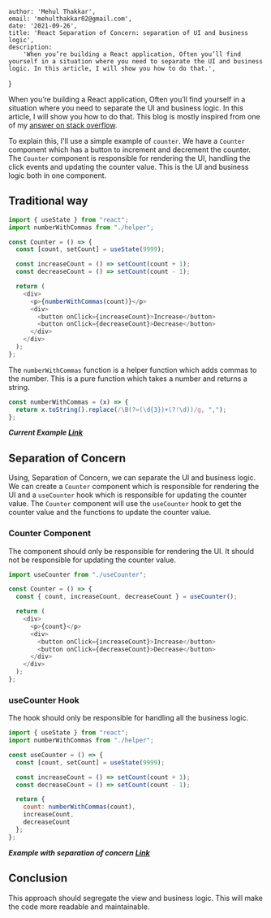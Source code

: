 
	author: 'Mehul Thakkar',
	email: 'mehulthakkar02@gmail.com',
	date: '2021-09-26',
	title: 'React Separation of Concern: separation of UI and business logic',
	description:
		'When you’re building a React application, Often you’ll find yourself in a situation where you need to separate the UI and business logic. In this article, I will show you how to do that.',
}


When you’re building a React application, Often you’ll find yourself in a situation where you need to separate the UI and business logic. In this article, I will show you how to do that. This blog is mostly inspired from one of my [answer on stack overflow](https://stackoverflow.com/questions/69332889/reactjs-separation-of-ui-and-business-logic).

To explain this, I'll use a simple example of `counter`. We have a `Counter` component which has a button to increment and decrement the counter. The `Counter` component is responsible for rendering the UI, handling the click events and updating the counter value. This is the UI and business logic both in one component.

## Traditional way
```js
import { useState } from "react";
import numberWithCommas from "./helper";

const Counter = () => {
  const [count, setCount] = useState(9999);

  const increaseCount = () => setCount(count + 1);
  const decreaseCount = () => setCount(count - 1);

  return (
    <div>
      <p>{numberWithCommas(count)}</p>
      <div>
        <button onClick={increaseCount}>Increase</button>
        <button onClick={decreaseCount}>Decrease</button>
      </div>
    </div>
  );
};
```

The `numberWithCommas` function is a helper function which adds commas to the number. This is a pure function which takes a number and returns a string.

```js
const numberWithCommas = (x) => {
  return x.toString().replace(/\B(?=(\d{3})+(?!\d))/g, ",");
};
```
***Current Example [Link](https://codesandbox.io/s/react-counter-app-776jex?file=/src/Counter.js)***

## Separation of Concern
Using, Separation of Concern, we can separate the UI and business logic. We can create a `Counter` component which is responsible for rendering the UI and a `useCounter` hook which is responsible for updating the counter value. The `Counter` component will use the `useCounter` hook to get the counter value and the functions to update the counter value.

### Counter Component
The component should only be responsible for rendering the UI. It should not be responsible for updating the counter value.

```js
import useCounter from "./useCounter";

const Counter = () => {
  const { count, increaseCount, decreaseCount } = useCounter();

  return (
    <div>
      <p>{count}</p>
      <div>
        <button onClick={increaseCount}>Increase</button>
        <button onClick={decreaseCount}>Decrease</button>
      </div>
    </div>
  );
};
```

### useCounter Hook
The hook should only be responsible for handling all the business logic.

```js
import { useState } from "react";
import numberWithCommas from "./helper";

const useCounter = () => {
  const [count, setCount] = useState(9999);

  const increaseCount = () => setCount(count + 1);
  const decreaseCount = () => setCount(count - 1);

  return {
    count: numberWithCommas(count),
    increaseCount,
    decreaseCount
  };
};
```
***Example with separation of concern [Link](https://codesandbox.io/s/react-counter-app-776jex?file=/src/Counter.js)***

## Conclusion
This approach should segregate the view and business logic. This will make the code more readable and maintainable.

